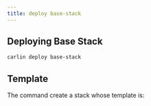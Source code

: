 ```yaml
---
title: deploy base-stack
---
```




<InnerHTML html={deployBaseStackComment} />

## Deploying Base Stack

```sh
carlin deploy base-stack
```

## Template

The command create a stack whose template is:

<Template json={baseStackTemplate} />
